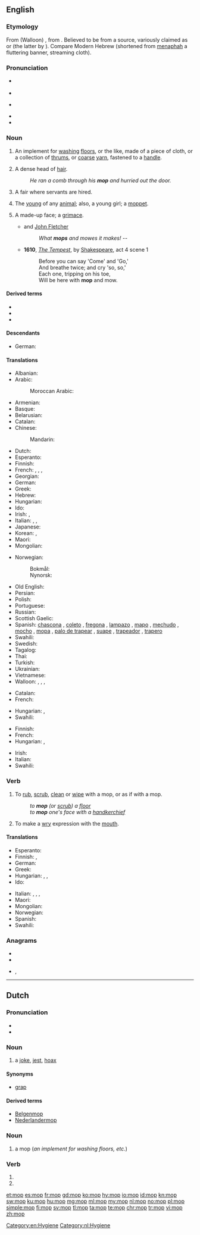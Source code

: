 {{also|Mop|MOP|мор|мөр}}
==English==

===Etymology===
From {{etyl|fr|en}} (Walloon) {{m|fr|mappe||napkin}}, from {{m|la|mappa||napkin, cloth}}. Believed to be from a {{etyl|sem|la}} source, variously claimed as {{etyl|phn|la}} or {{etyl|xpu|la}} (the latter by {{w|Quintilian}}). Compare Modern Hebrew {{m|he|מפה||a map; a cloth|tr=mapá}} (shortened from [[menaphah]] a fluttering banner, streaming cloth).

===Pronunciation===
* {{a|RP}} {{IPA|/mɒp/|lang=en}}
* {{rhymes|ɒp|lang=en}}
* {{a|GenAm}} {{IPA|/mɑp/|lang=en}}
* {{rhymes|ɑp|lang=en}}
* {{audio|en-us-mop.ogg|Audio (US)|lang=en}}

===Noun===
{{en-noun}}
{{wikipedia}}

# An implement for [[washing]] [[floors]], or the like, made of a piece of cloth, or a collection of [[thrums]], or [[coarse]] [[yarn]], fastened to a [[handle]].
# {{label|en|humorous}} A dense head of [[hair]].
#: ''He ran a comb through his '''mop''' and hurried out the door.''
# {{label|en|British|dialect}} A fair where servants are hired.
# {{label|en|British|dialect}} The [[young]] of any [[animal]]; also, a young girl; a [[moppet]].
#: {{rfquotek|Halliwell}}
# A made-up face; a [[grimace]].
#* {{rfdate}} {{w|Francis Beaumont}} and [[w:John Fletcher (playwright)|John Fletcher]]
#*: ''What '''mops''' and mowes it makes!'' --
#* '''1610''', ''[[s:The Tempest|The Tempest]]'', by [[w:William Shakespeare|Shakespeare]], act 4 scene 1
#*: Before you can say 'Come' and 'Go,'
#*: And breathe twice; and cry 'so, so,'
#*: Each one, tripping on his toe,
#*: Will be here with '''mop''' and mow.

====Derived terms====
* {{l|en|mophead}}
* {{l|en|mop squeezer}}
* {{l|en|mop water}}

====Descendants====
* German: {{l|de|Mopp}}

====Translations====
{{trans-top|implement for washing floors}}
* Albanian: {{t+|sq|shtupë|f}}
* Arabic: {{t|ar|مِمْسَحَة|f}}
*: Moroccan Arabic: {{t|ary|جفّافة|f|tr=jaffâfa}}
* Armenian: {{t|hy|պոլի փեդ}}
* Basque: {{t-needed|eu}}
* Belarusian: {{t|be|швабра|f|tr=švábra|sc=Cyrl}}
* Catalan: {{t|ca|pal de fregar|m}}
* Chinese:
*: Mandarin: {{t+|cmn|拖把|tr=tuōbǎ|sc=Hani}}
* Dutch: {{t+|nl|zwabber}}
* Esperanto: {{t|eo|ŝvabrilo}}
* Finnish: {{t+|fi|moppi}}
* French: {{t+|fr|serpillière|f}}, {{qualifier|Quebec}} {{t+|fr|vadrouille|f}}, {{qualifier|Quebec}} {{t+|fr|mop|f}}, {{t+|fr|torchon}} {{qualifier|Belgium}}
* Georgian: {{t|ka|შვაბრა}}
* German: {{t+|de|Mopp|m}}
* Greek: {{t+|el|σφουγγαρίστρα|f}}
* Hebrew: {{t-needed|he}}
* Hungarian: {{t+|hu|felmosórongy}}
* Ido: {{t+|io|swabro}}
* Irish: {{t|ga|mapa|m}}, {{t|ga|strailleán|m}}
* Italian: {{t|it|lavapavimenti|m}}, {{t|it|spazzolone|m}}, {{t+|it|scopino|m}}
* Japanese: {{t|ja|モップ|tr=móppu|sc=Jpan}}
* Korean: {{t+|ko|대걸레|sc=Kore}}, {{t|ko|자루 걸레|sc=Kore}}
* Maori: {{t|mi|mapu}}
* Mongolian: {{t-needed|mn}}
{{trans-mid}}
* Norwegian:
*: Bokmål: {{t|nb|mopp|m}}
*: Nynorsk: {{t|nn|mopp|m}}
* Old English: {{t-needed|ang}}
* Persian: {{t-needed|fa}}
* Polish: {{t+|pl|mop|m}}
* Portuguese: {{t+|pt|esfregão|m}}
* Russian: {{t+|ru|шва́бра|f}}
* Scottish Gaelic: {{t|gd|sguab|f}}
* Spanish: [[chascona]] {{g|f}} {{qualifier|Chile}}, [[coleto]] {{g|m}} {{qualifier|Venezuela - especially colloquial usage ; strictly speaking, "coleto" means "floorcloth"}}, [[fregona]] {{g|f}} {{qualifier|Spain}}, [[lampazo]] {{g|m}} {{qualifier|Argentina|Nicaragua|Northwestern Venezuela}}, [[mapo]] {{g|m}} {{qualifier|Puerto Rico}}, [[mechudo]] {{g|m}} {{qualifier|Mexico}}, [[mocho]] {{g|m}} {{qualifier|Eastern Spain}}, [[mopa]] {{g|f}} {{qualifier|Venezuela - especially commercial usage}}, [[palo de trapear]] {{g|m}} {{qualifier|Cuba}}, [[suape]] {{g|m}} {{qualifier|Dominican Republic}}, [[trapeador]] {{g|m}} {{qualifier|Central America|Cuba|Ecuador|Mexico|Peru}}, [[trapero]] {{g|m}} {{qualifier|Colombia}}
* Swahili: {{t+|sw|deki}}
* Swedish: {{t+|sv|mopp|c}}
* Tagalog: {{t|tl|lampaso}}
* Thai: {{t|th|ไม้ถูบ้าน|tr=máai tŏo bâan|sc=Thai}}
* Turkish: {{t+|tr|paspas}}
* Ukrainian: {{t|uk|швабра|f|tr=švábra|sc=Cyrl}}
* Vietnamese: {{t|vi|cán lau nhà}}
* Walloon: {{t+|wa|loke a rlocter|f}}, {{t+|wa|drap d' måjhon|m}}, {{t+|wa|wite|f}}, {{t+|wa|såpire|f}}
{{trans-bottom}}

{{trans-top|a grimace}}
* Catalan: {{t|ca|ganyota|f}}
* French: {{t+|fr|grimace|f}}
{{trans-mid}}
* Hungarian: {{t+|hu|grimasz}}, {{t+|hu|fintor}}
* Swahili: {{t+|sw|deki}}
{{trans-bottom}}

{{trans-top|head of hair}}
* Finnish: {{t|fi|hiuskuontalo}}
* French: {{t+|fr|tignasse|f}}
* Hungarian: {{t+|hu|hajtincs}}, {{t+|hu|hajcsomó}}
{{trans-mid}}
* Irish: {{t|ga|straille|m}}
* Italian: {{t+|it|zazzera|f}}
* Swahili: {{t+|sw|deki}}
{{trans-bottom}}

===Verb===
{{en-verb|mopp}}

# {{label|en|transitive}} To [[rub]], [[scrub]], [[clean]] or [[wipe]] with a mop, or as if with a mop.
#: ''to '''mop''' (or [[scrub]]) a [[floor]]''
#: ''to '''mop''' one's face with a [[handkerchief]]''
# {{label|en|intransitive}} To make a [[wry]] expression with the [[mouth]].
#: {{rfquotek|Shakespeare}}

====Translations====
{{trans-top|to rub, scrub, clean or wipe with a mop, or as if with a mop}}
* Esperanto: {{t+|eo|ŝvabri}}
* Finnish: {{t+|fi|mopata}}, {{t|fi|luutata}}
* German: {{t|de|moppen}}
* Greek: {{t+|el|σφουγγαρίζω}}
* Hungarian: {{t+|hu|felmos}}, {{t+|hu|feltöröl}}, {{t|hu|felsúrol}}
* Ido: {{t+|io|swabragar}}
{{trans-mid}}
* Italian: {{t+|it|lavare}}, {{t+|it|ripulire}}, {{t|it|dare lo spazzolone}}, {{t|it|ripassare con lo spazzolone}}
* Maori: {{t|mi|mapu}}
* Mongolian: {{t-needed|mn}}
* Norwegian: {{t|no|mopp}}
* Spanish: {{t+|es|fregar}}
* Swahili: {{t+|sw|deki}}
{{trans-bottom}}

===Anagrams===
* {{l|en|OPM}}
* {{l|en|PMO}}
* {{l|en|pom}}, {{l|en|POM}}

[[Category:en:Hygiene]]

----

==Dutch==

===Pronunciation===
* {{audio|Nl-mop.ogg|Audio|lang=nl}}
* {{rhymes|ɔp|lang=nl}}

===Noun===
{{nl-noun|m|-en|mopje}}

# a [[joke]], [[jest]], [[hoax]]

====Synonyms====
* [[grap]]

====Derived terms====
* [[Belgenmop]]
* [[Nederlandermop]]

===Noun===
{{nl-noun|c|-s|mopje}}

# a mop (''an implement for washing floors, etc.'')

===Verb===
{{nl-verb-form}}

# {{nl-verb form of|p=1|n=sg|t=pres|m=ind|moppen}}
# {{nl-verb form of|m=imp|moppen}}

[[Category:nl:Hygiene]]

[[et:mop]]
[[es:mop]]
[[fr:mop]]
[[gd:mop]]
[[ko:mop]]
[[hy:mop]]
[[io:mop]]
[[id:mop]]
[[kn:mop]]
[[sw:mop]]
[[ku:mop]]
[[hu:mop]]
[[mg:mop]]
[[ml:mop]]
[[my:mop]]
[[nl:mop]]
[[no:mop]]
[[pl:mop]]
[[simple:mop]]
[[fi:mop]]
[[sv:mop]]
[[tl:mop]]
[[ta:mop]]
[[te:mop]]
[[chr:mop]]
[[tr:mop]]
[[vi:mop]]
[[zh:mop]]